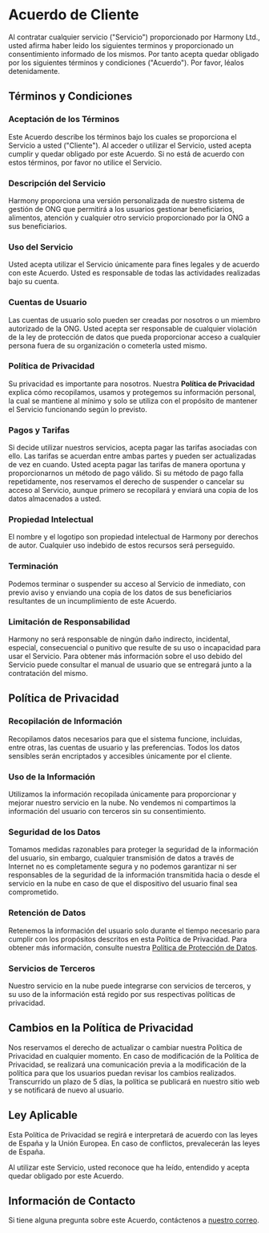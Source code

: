 # Acuerdo de Cliente

Al contratar cualquier servicio ("Servicio") proporcionado por Harmony Ltd., usted afirma haber leido los siguientes terminos y proporcionado un consentimiento informado de los mismos. 
Por tanto acepta quedar obligado por los siguientes términos y condiciones ("Acuerdo"). Por favor, léalos detenidamente.

## Términos y Condiciones

### Aceptación de los Términos

Este Acuerdo describe los términos bajo los cuales se proporciona el Servicio a usted ("Cliente"). Al acceder o utilizar el Servicio, usted acepta cumplir y quedar obligado por este Acuerdo.
Si no está de acuerdo con estos términos, por favor no utilice el Servicio.

### Descripción del Servicio

Harmony proporciona una versión personalizada de nuestro sistema de gestión de ONG que permitirá a los usuarios gestionar beneficiarios, alimentos, atención y cualquier otro servicio proporcionado por la ONG a sus beneficiarios.

### Uso del Servicio

Usted acepta utilizar el Servicio únicamente para fines legales y de acuerdo con este Acuerdo. Usted es responsable de todas las actividades realizadas bajo su cuenta.

### Cuentas de Usuario

Las cuentas de usuario solo pueden ser creadas por nosotros o un miembro autorizado de la ONG. Usted acepta ser responsable de cualquier violación de la ley de protección de datos que pueda proporcionar acceso a cualquier persona fuera de su organización
o cometerla usted mismo.

### Política de Privacidad

Su privacidad es importante para nosotros. Nuestra **Política de Privacidad** explica cómo recopilamos, usamos y protegemos su información personal, la cual se mantiene al mínimo y solo se utiliza con el propósito
de mantener el Servicio funcionando según lo previsto.

### Pagos y Tarifas

Si decide utilizar nuestros servicios, acepta pagar las tarifas asociadas con ello. Las tarifas se acuerdan entre ambas partes y pueden ser actualizadas de vez en cuando. Usted acepta pagar las tarifas de manera oportuna
y proporcionarnos un método de pago válido. Si su método de pago falla repetidamente, nos reservamos el derecho de suspender o cancelar su acceso al Servicio, aunque primero se recopilará y enviará una copia de los datos almacenados
a usted.

### Propiedad Intelectual

El nombre y el logotipo son propiedad intelectual de Harmony por derechos de autor. Cualquier uso indebido de estos recursos será perseguido.

### Terminación

Podemos terminar o suspender su acceso al Servicio de inmediato, con previo aviso y enviando una copia de los datos de sus beneficiarios resultantes de un incumplimiento de este Acuerdo.

### Limitación de Responsabilidad

Harmony no será responsable de ningún daño indirecto, incidental, especial, consecuencial o punitivo que resulte de su uso o incapacidad para usar el Servicio. Para obtener más información sobre el uso debido
del Servicio puede consultar el manual de usuario que se entregará junto a la contratación del mismo.

## Política de Privacidad

### Recopilación de Información

Recopilamos datos necesarios para que el sistema funcione, incluidas, entre otras, las cuentas de usuario y las preferencias. Todos los datos sensibles serán encriptados y accesibles únicamente por el cliente.

### Uso de la Información

Utilizamos la información recopilada únicamente para proporcionar y mejorar nuestro servicio en la nube. No vendemos ni compartimos la información del usuario con terceros sin su consentimiento.

### Seguridad de los Datos

Tomamos medidas razonables para proteger la seguridad de la información del usuario, sin embargo, cualquier transmisión de datos a través de Internet no es completamente segura y no podemos garantizar ni 
ser responsables de la seguridad de la información transmitida hacia o desde el servicio en la nube en caso de que el dispositivo del usuario final sea comprometido.

### Retención de Datos

Retenemos la información del usuario solo durante el tiempo necesario para cumplir con los propósitos descritos en esta Política de Privacidad. Para obtener más información, consulte nuestra 
[Política de Protección de Datos](Data%20Protection.mdx).

### Servicios de Terceros

Nuestro servicio en la nube puede integrarse con servicios de terceros, y su uso de la información está regido por sus respectivas políticas de privacidad.

## Cambios en la Política de Privacidad

Nos reservamos el derecho de actualizar o cambiar nuestra Política de Privacidad en cualquier momento. En caso de modificación de la Política de Privacidad, se realizará una comunicación previa 
a la modificación de la política para que los usuarios puedan revisar los cambios realizados. Transcurrido un plazo de 5 días, la política se publicará en nuestro sitio web y se notificará de nuevo al usuario.

## Ley Aplicable

Esta Política de Privacidad se regirá e interpretará de acuerdo con las leyes de España y la Unión Europea. En caso de conflictos, prevalecerán las leyes de España.

Al utilizar este Servicio, usted reconoce que ha leído, entendido y acepta quedar obligado por este Acuerdo.

## Información de Contacto

Si tiene alguna pregunta sobre este Acuerdo, contáctenos a [nuestro correo](mailto:harmonyltd@outlook.com).
